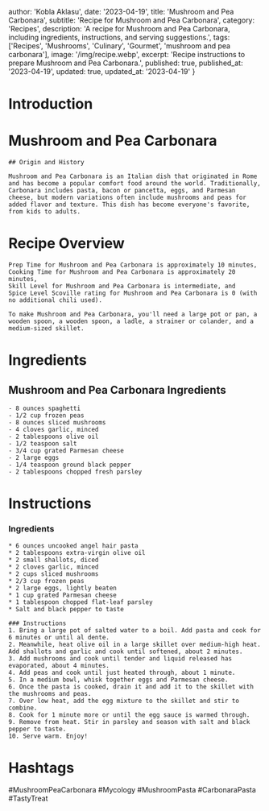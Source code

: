 
  author: 'Kobla Aklasu',
  date: '2023-04-19',
  title: 'Mushroom and Pea Carbonara',
  subtitle: 'Recipe for Mushroom and Pea Carbonara',
  category: 'Recipes',
  description: 'A recipe for Mushroom and Pea Carbonara, including ingredients, instructions, and serving suggestions.',
  tags: ['Recipes', 'Mushrooms', 'Culinary', 'Gourmet', 'mushroom and pea carbonara'],
  image: '/img/recipe.webp',
  excerpt: 'Recipe instructions to prepare Mushroom and Pea Carbonara.',
  published: true,
  published_at: '2023-04-19',
  updated: true,
  updated_at: '2023-04-19'
}


  # Introduction

# Mushroom and Pea Carbonara
    
    ## Origin and History
    
    Mushroom and Pea Carbonara is an Italian dish that originated in Rome and has become a popular comfort food around the world. Traditionally, Carbonara includes pasta, bacon or pancetta, eggs, and Parmesan cheese, but modern variations often include mushrooms and peas for added flavor and texture. This dish has become everyone's favorite, from kids to adults.

# Recipe Overview

    Prep Time for Mushroom and Pea Carbonara is approximately 10 minutes, 
    Cooking Time for Mushroom and Pea Carbonara is approximately 20 minutes, 
    Skill Level for Mushroom and Pea Carbonara is intermediate, and 
    Spice Level Scoville rating for Mushroom and Pea Carbonara is 0 (with no additional chili used).
    
    To make Mushroom and Pea Carbonara, you'll need a large pot or pan, a wooden spoon, a wooden spoon, a ladle, a strainer or colander, and a medium-sized skillet.

# Ingredients

## Mushroom and Pea Carbonara Ingredients
    
    - 8 ounces spaghetti
    - 1/2 cup frozen peas
    - 8 ounces sliced mushrooms
    - 4 cloves garlic, minced
    - 2 tablespoons olive oil
    - 1/2 teaspoon salt
    - 3/4 cup grated Parmesan cheese
    - 2 large eggs
    - 1/4 teaspoon ground black pepper
    - 2 tablespoons chopped fresh parsley

# Instructions

### Ingredients 
    * 6 ounces uncooked angel hair pasta
    * 2 tablespoons extra-virgin olive oil 
    * 2 small shallots, diced 
    * 2 cloves garlic, minced 
    * 2 cups sliced mushrooms 
    * 2/3 cup frozen peas 
    * 2 large eggs, lightly beaten 
    * 1 cup grated Parmesan cheese 
    * 1 tablespoon chopped flat-leaf parsley 
    * Salt and black pepper to taste 
    
    ### Instructions
    1. Bring a large pot of salted water to a boil. Add pasta and cook for 6 minutes or until al dente.
    2. Meanwhile, heat olive oil in a large skillet over medium-high heat. Add shallots and garlic and cook until softened, about 2 minutes.
    3. Add mushrooms and cook until tender and liquid released has evaporated, about 4 minutes.
    4. Add peas and cook until just heated through, about 1 minute.
    5. In a medium bowl, whisk together eggs and Parmesan cheese.
    6. Once the pasta is cooked, drain it and add it to the skillet with the mushrooms and peas.
    7. Over low heat, add the egg mixture to the skillet and stir to combine.
    8. Cook for 1 minute more or until the egg sauce is warmed through.
    9. Remove from heat. Stir in parsley and season with salt and black pepper to taste.
    10. Serve warm. Enjoy!

# Hashtags

#MushroomPeaCarbonara #Mycology #MushroomPasta #CarbonaraPasta #TastyTreat



